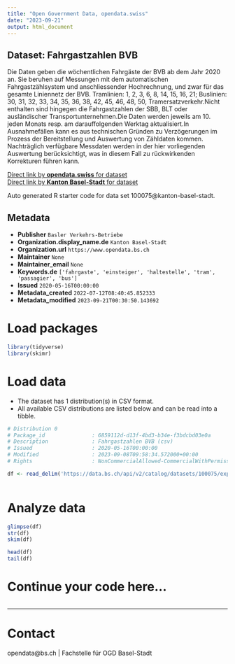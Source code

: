 ```yaml
---
title: "Open Government Data, opendata.swiss"
date: "2023-09-21"
output: html_document
---
```


## Dataset: Fahrgastzahlen BVB

Die Daten geben die wöchentlichen Fahrgäste der BVB ab dem Jahr 2020 an. Sie beruhen auf Messungen mit dem automatischen Fahrgastzählsystem und anschliessender Hochrechnung, und zwar für das gesamte Liniennetz der BVB. Tramlinien: 1, 2, 3, 6, 8, 14, 15, 16, 21; Buslinien: 30, 31, 32, 33, 34, 35, 36, 38, 42, 45, 46, 48, 50, Tramersatzverkehr.Nicht enthalten sind hingegen die Fahrgastzahlen der SBB, BLT oder ausländischer Transportunternehmen.Die Daten werden jeweils am 10. jeden Monats resp. am darauffolgenden Werktag aktualisiert.In Ausnahmefällen kann es aus technischen Gründen zu Verzögerungen im Prozess der Bereitstellung und Auswertung von Zähldaten kommen. Nachträglich verfügbare Messdaten werden in der hier vorliegenden Auswertung berücksichtigt, was in diesem Fall zu rückwirkenden Korrekturen führen kann.

[Direct link by **opendata.swiss** for dataset](https://opendata.swiss/de/dataset/fahrgastzahlen-bvb)<br>
[Direct link by **Kanton Basel-Stadt** for dataset](https://data.bs.ch/explore/dataset/100075/)

Auto generated R starter code for data set 100075@kanton-basel-stadt.

## Metadata

- **Publisher** `Basler Verkehrs-Betriebe`
- **Organization.display_name.de** `Kanton Basel-Stadt`
- **Organization.url** `https://www.opendata.bs.ch`
- **Maintainer** `None`
- **Maintainer_email** `None`
- **Keywords.de** `['fahrgaste', 'einsteiger', 'haltestelle', 'tram', 'passagier', 'bus']`
- **Issued** `2020-05-16T00:00:00`
- **Metadata_created** `2022-07-12T08:40:45.852333`
- **Metadata_modified** `2023-09-21T00:30:50.143692`


# Load packages

```r

library(tidyverse)
library(skimr)

```

# Load data

-   The dataset has 1 distribution(s) in CSV format.
-   All available CSV distributions are listed below and can be read into a tibble.

```r

# Distribution 0
# Package_id               : 6859112d-d13f-4bd3-b34e-f3bdcbd03e0a
# Description              : Fahrgastzahlen BVB (csv)
# Issued                   : 2020-05-16T00:00:00
# Modified                 : 2023-09-08T09:58:34.572000+00:00
# Rights                   : NonCommercialAllowed-CommercialWithPermission-ReferenceRequired

df <- read_delim('https://data.bs.ch/api/v2/catalog/datasets/100075/exports/csv')



```

# Analyze data

```r

glimpse(df)
str(df)
skim(df)

head(df)
tail(df)

```

# Continue your code here...

```r

```

------------------------------------------------------------------------

# Contact

opendata@bs.ch | Fachstelle für OGD Basel-Stadt
